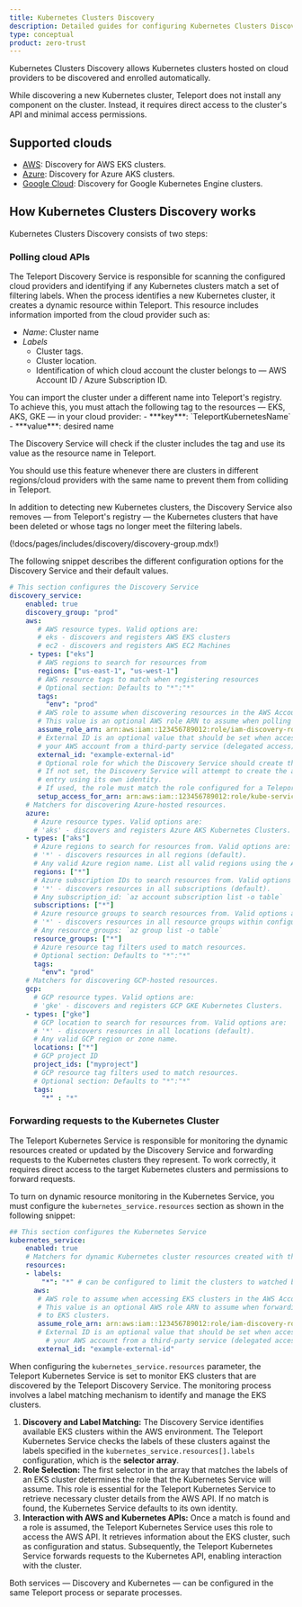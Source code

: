 ```yaml
---
title: Kubernetes Clusters Discovery
description: Detailed guides for configuring Kubernetes Clusters Discovery.
type: conceptual
product: zero-trust
---
```


Kubernetes Clusters Discovery allows Kubernetes clusters
hosted on cloud providers to be discovered and enrolled automatically.

While discovering a new Kubernetes cluster, Teleport does not install any component
on the cluster. Instead, it requires direct access to the cluster's API and
minimal access permissions.

## Supported clouds

- [AWS](aws.mdx): Discovery for AWS EKS clusters.
- [Azure](azure.mdx): Discovery for Azure AKS clusters.
- [Google Cloud](google-cloud.mdx): Discovery for
  Google Kubernetes Engine clusters.

## How Kubernetes Clusters Discovery works

Kubernetes Clusters Discovery consists of two steps:

### Polling cloud APIs

The Teleport Discovery Service is responsible for scanning the configured cloud
providers and identifying if any Kubernetes clusters match a set of filtering labels.
When the process identifies a new Kubernetes cluster, it creates a dynamic
resource within Teleport. This resource includes information imported from the
cloud provider such as:

- *Name*: Cluster name
- *Labels*
  - Cluster tags.
  - Cluster location.
  - Identification of which cloud account the cluster belongs to — AWS Account ID / Azure Subscription ID.

<Admonition type="tip">
You can import the cluster under a different name into Teleport's registry.
To achieve this, you must attach the following tag to the resources — EKS, AKS, GKE — in your cloud provider:
 - ***key***: `TeleportKubernetesName`
 - ***value***: desired name

The Discovery Service will check if the cluster includes the tag and use its value
as the resource name in Teleport.

You should use this feature whenever there are clusters in different regions/cloud providers
with the same name to prevent them from colliding in Teleport.

</Admonition>

In addition to detecting new Kubernetes clusters, the Discovery Service also removes
— from Teleport's registry — the Kubernetes clusters that have been deleted or whose tags
no longer meet the filtering labels.

(!docs/pages/includes/discovery/discovery-group.mdx!)

The following snippet describes the different configuration options for the Discovery Service
and their default values.

```yaml
# This section configures the Discovery Service
discovery_service:
    enabled: true
    discovery_group: "prod"
    aws:
       # AWS resource types. Valid options are:
       # eks - discovers and registers AWS EKS clusters
       # ec2 - discovers and registers AWS EC2 Machines
     - types: ["eks"]
       # AWS regions to search for resources from
       regions: ["us-east-1", "us-west-1"]
       # AWS resource tags to match when registering resources
       # Optional section: Defaults to "*":"*"
       tags:
         "env": "prod"
       # AWS role to assume when discovering resources in the AWS Account.
       # This value is an optional AWS role ARN to assume when polling EKS clusters
       assume_role_arn: arn:aws:iam::123456789012:role/iam-discovery-role
       # External ID is an optional value that should be set when accessing
       # your AWS account from a third-party service (delegated access).
       external_id: "example-external-id"
       # Optional role for which the Discovery Service should create the EKS access entry.
       # If not set, the Discovery Service will attempt to create the access
       # entry using its own identity.
       # If used, the role must match the role configured for a Teleport Kubernetes Service.
       setup_access_for_arn: arn:aws:iam::123456789012:role/kube-service-role
    # Matchers for discovering Azure-hosted resources.
    azure:
      # Azure resource types. Valid options are:
      # 'aks' - discovers and registers Azure AKS Kubernetes Clusters.
    - types: ["aks"]
      # Azure regions to search for resources from. Valid options are:
      # '*' - discovers resources in all regions (default).
      # Any valid Azure region name. List all valid regions using the Azure "az" cli: `az account list-locations -o table`
      regions: ["*"]
      # Azure subscription IDs to search resources from. Valid options are:
      # '*' - discovers resources in all subscriptions (default).
      # Any subscription_id: `az account subscription list -o table`
      subscriptions: ["*"]
      # Azure resource groups to search resources from. Valid options are:
      # '*' - discovers resources in all resource groups within configured subscription(s) (default).
      # Any resource_groups: `az group list -o table`
      resource_groups: ["*"]
      # Azure resource tag filters used to match resources.
      # Optional section: Defaults to "*":"*"
      tags:
        "env": "prod"
    # Matchers for discovering GCP-hosted resources.
    gcp:
      # GCP resource types. Valid options are:
      # 'gke' - discovers and registers GCP GKE Kubernetes Clusters.
    - types: ["gke"]
      # GCP location to search for resources from. Valid options are:
      # '*' - discovers resources in all locations (default).
      # Any valid GCP region or zone name.
      locations: ["*"]
      # GCP project ID
      project_ids: ["myproject"]
      # GCP resource tag filters used to match resources.
      # Optional section: Defaults to "*":"*"
      tags:
        "*" : "*"
```

### Forwarding requests to the Kubernetes Cluster

The Teleport Kubernetes Service is responsible for monitoring the dynamic resources created or
updated by the Discovery Service and forwarding requests to the Kubernetes clusters they represent.
To work correctly, it requires direct access to the target Kubernetes clusters and
permissions to forward requests.

To turn on dynamic resource monitoring in the Kubernetes Service, you must configure
the `kubernetes_service.resources` section as shown in the following snippet:

```yaml
## This section configures the Kubernetes Service
kubernetes_service:
    enabled: true
    # Matchers for dynamic Kubernetes cluster resources created with the "tctl create" command or by Kubernetes auto-discovery.
    resources:
    - labels:
        "*": "*" # can be configured to limit the clusters to watched by this service.
      aws:
       # AWS role to assume when accessing EKS clusters in the AWS Account.
       # This value is an optional AWS role ARN to assume when forwarding requests
       # to EKS clusters.
       assume_role_arn: arn:aws:iam::123456789012:role/iam-discovery-role
       # External ID is an optional value that should be set when accessing
	     # your AWS account from a third-party service (delegated access).
       external_id: "example-external-id"
```


When configuring the `kubernetes_service.resources` parameter, the Teleport
Kubernetes Service is set to monitor EKS clusters that are discovered by
the Teleport Discovery Service. The monitoring process involves a label
matching mechanism to identify and manage the EKS clusters.

1. **Discovery and Label Matching:** The Discovery Service identifies available
   EKS clusters within the AWS environment. The Teleport Kubernetes Service
   checks the labels of these clusters against the labels specified in the
   `kubernetes_service.resources[].labels` configuration, which is the
   **selector array**.
1. **Role Selection:** The first selector in the array that matches the labels
   of an EKS cluster determines the role that the Kubernetes Service will
   assume. This role is essential for the Teleport Kubernetes Service to
   retrieve necessary cluster details from the AWS API. If no match is found,
   the Kubernetes Service defaults to its own identity.
1. **Interaction with AWS and Kubernetes APIs:** Once a match is found and a
   role is assumed, the Teleport Kubernetes Service uses this role to access the
   AWS API. It retrieves information about the EKS cluster, such as
   configuration and status. Subsequently, the Teleport Kubernetes Service
   forwards requests to the Kubernetes API, enabling interaction with the
   cluster.

Both services — Discovery and Kubernetes — can be configured in the same
Teleport process or separate processes.
